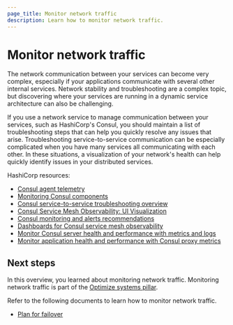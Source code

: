 ```yaml
---
page_title: Monitor network traffic
description: Learn how to monitor network traffic.
---
```


# Monitor network traffic

The network communication between your services can become very complex, especially if your applications communicate with several other internal services. Network stability and troubleshooting are a complex topic, but discovering where your services are running in a dynamic service architecture can also be challenging.

If you use a network service to manage communication between your services, such as HashiCorp's Consul, you should maintain a list of troubleshooting steps that can help you quickly resolve any issues that arise. Troubleshooting service-to-service communication can be especially complicated when you have many services all communicating with each other. In these situations, a visualization of your network's health can help quickly identify issues in your distributed services.

HashiCorp resources:

- [Consul agent telemetry](/consul/docs/monitor/telemetry/agent) 
- [Monitoring Consul components](/consul/docs/monitor)
- [Consul service-to-service troubleshooting overview](/consul/docs/troubleshoot/service-communication) 
- [Consul Service Mesh Observability: UI Visualization](/consul/docs/observe/telemetry/vm) 
- [Consul monitoring and alerts recommendations](/consul/docs/monitor/alerts)
- [Dashboards for Consul service mesh observability](/consul/docs/observe/grafana) 
- [Monitor Consul server health and performance with metrics and logs](/consul/tutorials/observe-your-network/server-metrics-and-logs)
- [Monitor application health and performance with Consul proxy metrics](/consul/tutorials/observe-your-network/proxy-metrics) 

## Next steps

In this overview, you learned about monitoring network traffic. Monitoring network traffic is part of the [Optimize systems pillar](/well-architected-framework/optimize-systems).

Refer to the following documents to learn how to monitor network traffic.

- [Plan for failover](/well-architected-framework/optimize-systems/monitor-network/failover)
